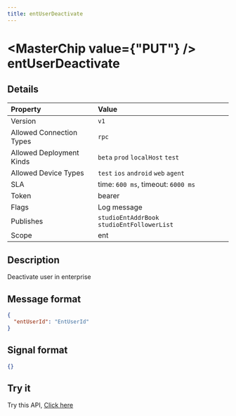 ```yaml
---
title: entUserDeactivate
---
```



# <MasterChip value={"PUT"} /> entUserDeactivate

## Details

| Property | Value | 
| :--- | :--- | 
| Version | `v1` |
| Allowed Connection Types | `rpc`  |
| Allowed Deployment Kinds | `beta` `prod` `localHost` `test`  |
| Allowed Device Types | `test` `ios` `android` `web` `agent`  |
| SLA | time: `600 ms`, timeout: `6000 ms` |
| Token | bearer |
| Flags | Log message |
| Publishes | `studioEntAddrBook` `studioEntFollowerList`  |
| Scope | ent |


## Description

Deactivate user in enterprise

## Message format

```json copy
{
  "entUserId": "EntUserId"
}
```

## Signal format

```json copy
{}
```

## Try it

Try this API, [Click here](https://web.neome.ai/api?path=studio_studioMain_entUserDeactivate)

